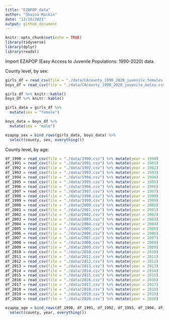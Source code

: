 ```yaml
---
title: "EZAPOP_data"
author: "Shaina Mackin"
date: "12/16/2021"
output: github_document
---
```


```r
knitr::opts_chunk$set(echo = TRUE)
library(tidyverse)
library(dplyr)
library(readxl)
```

Import EZAPOP (Easy Access to Juvenile Populations: 1990-2020) data. 

County level, by sex:
```r
girls_df = read_csv(file = "./data/CAcounty_1990_2020_juvenile_females.csv") 
boys_df = read_csv(file = "./data/CAcounty_1990_2020_juvenile_males.csv") 

girls_df %>% knitr::kable()
boys_df %>% knitr::kable()

girls_data = girls_df %>%
  mutate(sex = "female")

boys_data = boys_df %>%
  mutate(sex = "male")

ezapop_sex = bind_rows(girls_data, boys_data) %>%
  select(county, sex, everything())
```

County level, by age: 
```r
df_1990 = read_csv(file = "./data/1990.csv") %>% mutate(year = 1990)
df_1991 = read_csv(file = "./data/1991.csv") %>% mutate(year = 1991)
df_1992 = read_csv(file = "./data/1992.csv") %>% mutate(year = 1992)
df_1993 = read_csv(file = "./data/1993.csv") %>% mutate(year = 1993)
df_1994 = read_csv(file = "./data/1994.csv") %>% mutate(year = 1994)
df_1995 = read_csv(file = "./data/1995.csv") %>% mutate(year = 1995)
df_1996 = read_csv(file = "./data/1996.csv") %>% mutate(year = 1996)
df_1997 = read_csv(file = "./data/1997.csv") %>% mutate(year = 1997)
df_1998 = read_csv(file = "./data/1998.csv") %>% mutate(year = 1998)
df_1999 = read_csv(file = "./data/1999.csv") %>% mutate(year = 1999)
df_2000 = read_csv(file = "./data/2000.csv") %>% mutate(year = 2000)
df_2001 = read_csv(file = "./data/2001.csv") %>% mutate(year = 2001)
df_2002 = read_csv(file = "./data/2002.csv") %>% mutate(year = 2002)
df_2003 = read_csv(file = "./data/2003.csv") %>% mutate(year = 2003)
df_2004 = read_csv(file = "./data/2004.csv") %>% mutate(year = 2004)
df_2005 = read_csv(file = "./data/2005.csv") %>% mutate(year = 2005)
df_2006 = read_csv(file = "./data/2006.csv") %>% mutate(year = 2006)
df_2007 = read_csv(file = "./data/2007.csv") %>% mutate(year = 2007)
df_2008 = read_csv(file = "./data/2008.csv") %>% mutate(year = 2008)
df_2009 = read_csv(file = "./data/2009.csv") %>% mutate(year = 2009)
df_2010 = read_csv(file = "./data/2010.csv") %>% mutate(year = 2010)
df_2011 = read_csv(file = "./data/2011.csv") %>% mutate(year = 2011)
df_2012 = read_csv(file = "./data/2012.csv") %>% mutate(year = 2012)
df_2013 = read_csv(file = "./data/2013.csv") %>% mutate(year = 2013)
df_2014 = read_csv(file = "./data/2014.csv") %>% mutate(year = 2014)
df_2015 = read_csv(file = "./data/2015.csv") %>% mutate(year = 2015)
df_2016 = read_csv(file = "./data/2016.csv") %>% mutate(year = 2016)
df_2017 = read_csv(file = "./data/2017.csv") %>% mutate(year = 2017)
df_2018 = read_csv(file = "./data/2018.csv") %>% mutate(year = 2018)
df_2019 = read_csv(file = "./data/2019.csv") %>% mutate(year = 2019)
df_2020 = read_csv(file = "./data/2020.csv") %>% mutate(year = 2020)

ezapop_age = bind_rows(df_1990, df_1991, df_1992, df_1993, df_1994, df_1995, df_1996, df_1997, df_1998, df_1999, df_2000, df_2001, df_2002, df_2003, df_2004, df_2005, df_2006, df_2007, df_2008, df_2009, df_2010, df_2011, df_2012, df_2013, df_2014, df_2015, df_2016, df_2017, df_2018, df_2019, df_2020) %>%
  select(county, year, everything())
```

